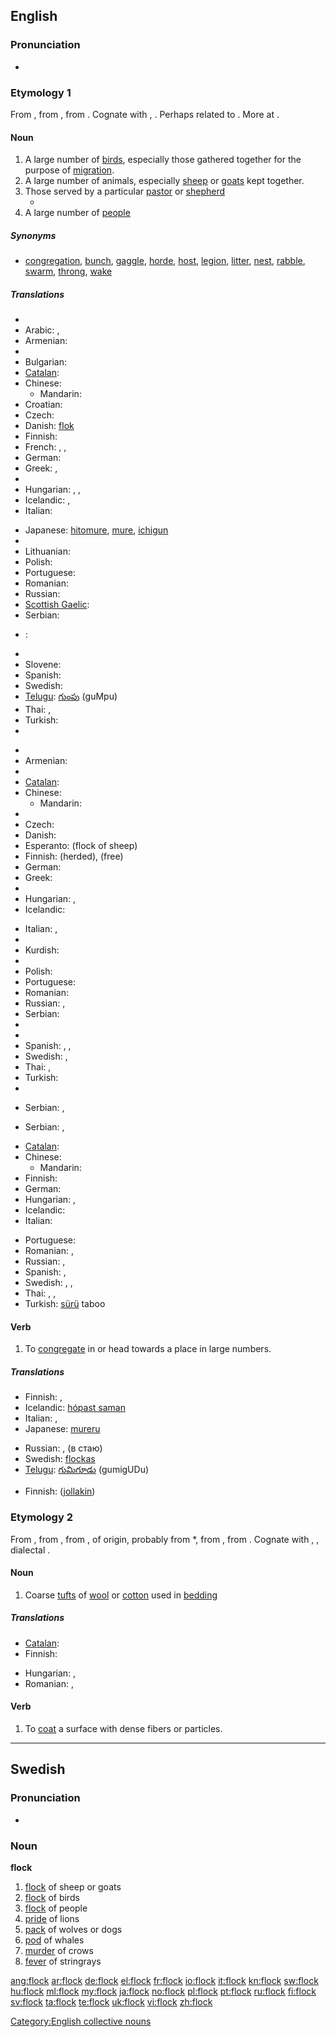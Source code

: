 ==English==

===Pronunciation===
* {{audio|en-us-flock.ogg|Audio (US)}}
*: {{rhymes|ɒk}}

===Etymology 1===
From {{etyl|enm}} {{term|flock||flock|lang=enm}}, from {{etyl|ang|en}} {{term|flocc||flock, company, troop|lang=ang}}, from {{proto|Germanic|flukkaz||flakka-|crowd, troop|lang=en}}. Cognate with {{gml}} {{term|vlocke||crowd, flock|lang=gml}}, {{non}} {{term|flokkr||crowd, troop, band, flock|lang=non}}. Perhaps related to {{ang}} {{term|folc||crowd, troop, band|lang=ang}}. More at {{l|en|folk}}.

====Noun====
{{en-noun}}

# A large number of [[bird]]s, especially those gathered together for the purpose of [[migration]].
# A large number of animals, especially [[sheep]] or [[goats]] kept together.
# Those served by a particular [[pastor]] or [[shepherd]]
#* {{quote-book
|year=1995
|author=Green Key Books
|title=God's Word to the Nations (John 10:16)
|url=http://gwt.scripturetext.com/john/10.htm
|passage=I also have other sheep that are not from this pen. I must lead them. They, too, will respond to my voice. So they will be one flock with one shepherd.
}}
# A large number of [[people]]

=====Synonyms=====
{{checksyns}}
* [[congregation]], [[bunch]], [[gaggle]], [[horde]], [[host]], [[legion]], [[litter]], [[nest]], [[rabble]], [[swarm]], [[throng]], [[wake]]

=====Translations=====
{{trans-top|group of birds}}
* {{trreq|Albanian}}
* Arabic: {{t|ar|أبابيل|m|tr=’abābīl}},  {{t-|ar|سرب|m|tr=sirb}}
* Armenian: {{t|hy|երամ|tr=eram}}
* {{trreq|Basque}}
* Bulgarian: {{t+|bg|ято|n}}
* [[Catalan]]: {{t|ca|bandada|f}}
* Chinese:
** Mandarin: {{t-|cmn|群|tr=qún|sc=Hani}}
* Croatian: {{t-|hr|jato|n}}
* Czech: {{t-|cs|hejno|n}}
* Danish: [[flok]] {{c}}
* Finnish: {{t+|fi|parvi}}
* French: {{t+|fr|vol|m}}, {{t+|fr|bande|f}}, {{t+|fr|groupe|m}}
* German: {{t+|de|Schwarm|m}}
* Greek: {{t+|el|σμήνος|m|tr=smínos}}, {{t+|el|κοπάδι|n|tr=kopádi}}
* {{trreq|Hebrew}}
* Hungarian: {{t+|hu|sereg}}, {{t+|hu|raj}}, {{t+|hu|csapat}}
* Icelandic: {{t+|is|flokkur|m}}, {{t+|is|hópur|m}}
* Italian: {{t+|it|stormo|m}}
{{trans-mid}}
* Japanese: [[hitomure]], [[mure]], [[ichigun]]
* {{trreq|Kurdish}}
* Lithuanian: {{t-|lt|pulkas|f|xs=Lithuanian}}
* Polish: {{t+|pl|stado|n}}
* Portuguese: {{t+|pt|bando|m}}
* Romanian: {{t-|ro|stol|n}}
* Russian: {{t+|ru|стая|f|tr=stája}}
* [[Scottish Gaelic]]: {{t-|gd|ealt|f|xs=Scottish Gaelic}}
* Serbian: {{t-|sr|јато|n|sc=Cyrl}}
* {{ttbc|Serbo-Croatian}}: {{tø|sh|jato|xs=Serbo-Croatian}}
* {{trreq|Slovak}}
* Slovene: {{t-|sl|jata|f}}
* Spanish: {{t|es|bandada|f}}
* Swedish: {{t+|sv|flock|c}}
* [[Telugu]]: [[గుంపు]] (guMpu)
* Thai: {{t-|th|ฝูง|tr=fŏong}}, {{t-|th|หมู่|tr=mòo}}
* Turkish: {{t+|tr|sürü}}
* {{trreq|Vietnamese}}
{{trans-bottom}}

{{trans-top|group of sheep or goats}}
* {{trreq|Albanian}}
* Armenian: {{t-|hy|հոտ|tr=hot}}
* {{trreq|Basque}}
* [[Catalan]]: {{t-|ca|ramat|m}}
* Chinese:
** Mandarin: {{t-|cmn|群|tr=qún|sc=Hani}}
* {{trreq|Croatian}}
* Czech: {{t-|cs|stádo|n}}
* Danish: {{t|da|flok|c}}
* Esperanto: {{t-|eo|ŝafaro|xs=Esperanto}} (flock of sheep)
* Finnish: {{t-|fi|katras}} (herded), {{t+|fi|lauma}} (free)
* German: {{t+|de|Herde|f}}
* Greek: {{t+|el|κοπάδι|n|tr=kopádi}}
* {{trreq|Hebrew}}
* Hungarian: {{t+|hu|nyáj}}, {{t+|hu|falka}}
* Icelandic: {{t-|is|hjörð|f}}
{{trans-mid}}
* Italian: {{t+|it|branco|m}}, {{t+|it|gregge|m}}
* {{trreq|Japanese}}
* Kurdish: {{t+|ku|ڕان|sc=ku-Arab}}
* {{trreq|Lithuanian}}
* Polish: {{t+|pl|stado|n}}
* Portuguese: {{t|pt|rebanho|m}}
* Romanian: {{t-|ro|turmă|f}}
* Russian: {{t+|ru|стадо|n|tr=stádo}}, {{t+|ru|отара|f|tr=otára}}
* Serbian: {{t|sr|стадо|n|tr=stado|sc=Cyrl}}
* {{trreq|Slovak}}
* {{trreq|Slovene}}
* Spanish: {{t+|es|hato|m}}, {{t+|es|manada|f}}, {{t-|es|rebaño|m}}
* Swedish: {{t+|sv|flock|c}},  {{t+|sv|hjord|c}}
* Thai: {{t-|th|ฝูง|tr=fŏong}}, {{t-|th|หมู่|tr=mòo}}
* Turkish: {{t+|tr|sürü}}
* {{trreq|Vietnamese}}
{{trans-bottom}}

{{trans-top|people served by a particular pastor}}
* Serbian: {{t|sr|паства|f}}, {{t|sr|стадо|n}}
{{trans-mid}}
{{trans-bottom}}

{{trans-top|group of people}}
* Serbian: {{t|sr|пук|m}}, {{t|sr|светина|f}}
{{trans-mid}}
{{trans-bottom}}


{{checktrans-top|translations to be checked}}
* [[Catalan]]: {{t-|ca|ramat|m}}
* Chinese:
** Mandarin: {{t-|cmn|群|tr=qún|sc=Hani}}
* Finnish: {{t+|fi|lauma}}
* German: {{t+|de|Herde|f}}
* Hungarian: {{t+|hu|sereg}}, {{t+|hu|tömeg}}
* Icelandic: {{t+|is|hópur|m}}
* Italian: {{t+|it|folla|f}}
{{checktrans-mid}}
* Portuguese: {{t|pt|rebanho|m}}
* Romanian: {{t|ro|ceată}}, {{t|ro|mulţime|f}}
* Russian: {{t+|ru|паства|f|tr=pástva}}, {{t+|ru|группа|f|tr=grúppa}}
* Spanish: {{t-|es|congregación|f}}, {{t+|es|muchedumbre|m}}
* Swedish: {{t+|sv|flock|c}}, {{t+|sv|hop}}, {{t+|sv|folkmassa}}
* Thai: {{t-|th|หมู่|tr=mòo}}, {{t-|th|ฝูง|tr=fŏong}}, {{t|th|เฮ|tr=hay}}
* Turkish: [[sürü]] taboo
{{checktrans-bottom}}

====Verb====
{{en-verb}}

# {{transitive}} To [[congregate]] in or head towards a place in large numbers.

=====Translations=====
{{trans-top|to congregate}}
* Finnish: {{t+|fi|kokoontua}}, {{t-|fi|kerääntyä}}
* Icelandic: [[hópast saman]]
* Italian: {{t-|it|affollarsi}},  {{t-|it|accalcarsi}}
* Japanese: [[mureru]]
{{trans-mid}}
* Russian: {{t|ru|стекаться}}, {{qualifier|somewhat}} {{t|ru|сбиваться}} (в стаю)
* Swedish: [[flockas]]
* [[Telugu]]: [[గుమిగూడు]] (gumigUDu)
{{trans-bottom}}

{{trans-top|to coat}}
* Finnish: {{t-|fi|päällystää}} ([[jollakin]])
{{trans-mid}}
{{trans-bottom}}

===Etymology 2===
From {{etyl|enm}} {{term|flok||tuft of wool|lang=enm}}, from {{etyl|fro}} {{term|floc||tuft of wool|lang=fro}}, from {{etyl|LL.}} {{term|floccus||tuft of wool|lang=la}}, of {{etyl|gem}} origin, probably from {{etyl|frk}} *{{term||flokko|down, wool, flock|lang=frk}}, from {{proto|Germanic|flukkōn-||flukkan-||fluksōn-|down, flock|lang=en}}, from {{proto|Indo-European|plAwək-|hair, fibres, tuft|lang=en}}. Cognate with {{goh}} {{term|flocko||down|lang=goh}}, {{dum}} {{term|vlocke||flock|lang=dum}}, {{no}} dialectal {{term|flugsa||snowflake|lang=no}}.

====Noun====
{{en-noun}}

# Coarse [[tuft]]s of [[wool]] or [[cotton]] used in [[bedding]]

=====Translations=====
{{trans-top|tufts of wool or cotton}}
* [[Catalan]]: {{t+|ca|floc|m}}
* Finnish: {{t+|fi|vanu}}
{{trans-mid}}
* Hungarian: {{t-|hu|pihe}}, {{t|hu|pamat}}
* Romanian: {{t-|ro|scamă}},  {{t-|ro|floc}}
{{trans-bottom}}

====Verb====
{{en-verb}}

# {{transitive}} To [[coat]] a surface with dense fibers or particles.

[[Category:English collective nouns]]

----

==Swedish==

===Pronunciation===
* {{audio|Sv-en flock.ogg|audio}}

===Noun===
'''flock''' {{c}}
{{sv-noun-reg-ar}}

# [[flock]] of sheep or goats
# [[flock]] of birds
# [[flock]] of people
# [[pride]] of lions
# [[pack]] of wolves or dogs
# [[pod]] of whales
# [[murder]] of crows
# [[fever]] of stringrays

[[ang:flock]]
[[ar:flock]]
[[de:flock]]
[[el:flock]]
[[fr:flock]]
[[io:flock]]
[[it:flock]]
[[kn:flock]]
[[sw:flock]]
[[hu:flock]]
[[ml:flock]]
[[my:flock]]
[[ja:flock]]
[[no:flock]]
[[pl:flock]]
[[pt:flock]]
[[ru:flock]]
[[fi:flock]]
[[sv:flock]]
[[ta:flock]]
[[te:flock]]
[[uk:flock]]
[[vi:flock]]
[[zh:flock]]